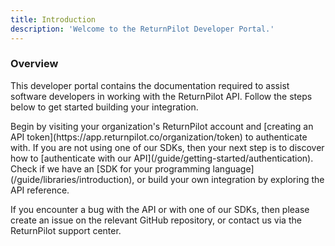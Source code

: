 ```yaml
---
title: Introduction
description: 'Welcome to the ReturnPilot Developer Portal.'
---
```


### Overview

This developer portal contains the documentation required to assist software developers in working with the ReturnPilot API. Follow the steps below to get started building your integration.

<Steps>
    <Step title="Get an API token">
        Begin by visiting your organization's ReturnPilot account and [creating an API token](https://app.returnpilot.co/organization/token) to authenticate with.
    </Step>
    <Step title="Learn how to authenticate">
        If you are not using one of our SDKs, then your next step is to discover how to [authenticate with our API](/guide/getting-started/authentication).
    </Step>
    <Step title="Build your integration">
        Check if we have an [SDK for your programming language](/guide/libraries/introduction), or build your own integration by exploring the API reference.
    </Step>
</Steps>

If you encounter a bug with the API or with one of our SDKs, then please create an issue on the relevant GitHub repository, or contact us via the ReturnPilot  support center.